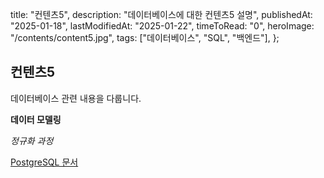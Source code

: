   title: "컨텐츠5",
  description: "데이터베이스에 대한 컨텐츠5 설명",
  publishedAt: "2025-01-18",
  lastModifiedAt: "2025-01-22",
  timeToRead: "0",
  heroImage: "/contents/content5.jpg",
  tags: ["데이터베이스", "SQL", "백엔드"],
};

## 컨텐츠5

데이터베이스 관련 내용을 다룹니다.

**데이터 모델링**

_정규화 과정_

[PostgreSQL 문서](https://postgresql.org)
